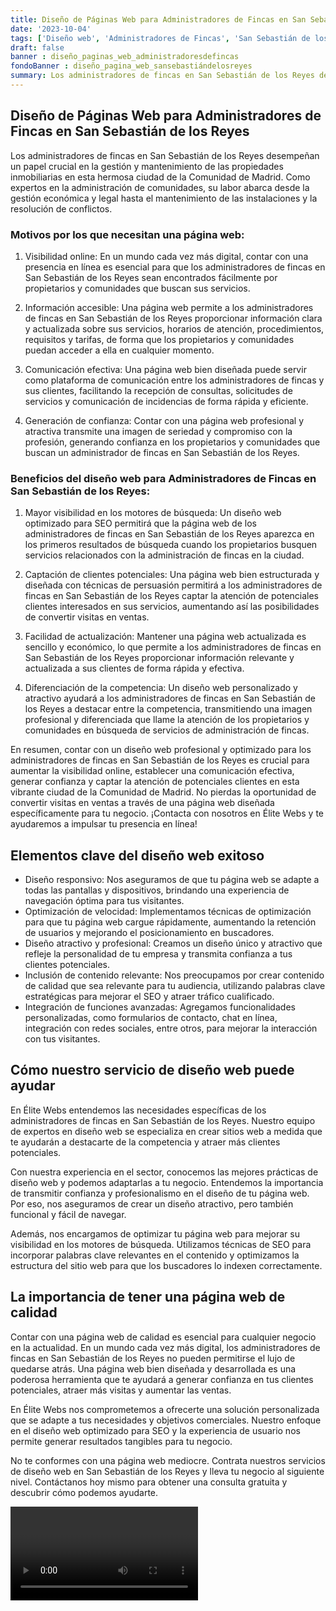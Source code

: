 ```yaml
---
title: Diseño de Páginas Web para Administradores de Fincas en San Sebastián de los Reyes
date: '2023-10-04'
tags: ['Diseño web', 'Administradores de Fincas', 'San Sebastián de los Reyes']
draft: false
banner : diseño_paginas_web_administradoresdefincas
fondoBanner : diseño_pagina_web_sansebastiándelosreyes
summary: Los administradores de fincas en San Sebastián de los Reyes desempeñan un papel crucial en la gestión y mantenimiento de las propiedades inmobiliarias en esta hermosa ciudad de la Comunidad de Madrid. Como expertos en la administración de comunidades, su labor abarca desde la gestión económica y legal hasta el mantenimiento de las instalaciones y la resolución de conflictos.
---
```


## Diseño de Páginas Web para Administradores de Fincas en San Sebastián de los Reyes

Los administradores de fincas en San Sebastián de los Reyes desempeñan un papel crucial en la gestión y mantenimiento de las propiedades inmobiliarias en esta hermosa ciudad de la Comunidad de Madrid. Como expertos en la administración de comunidades, su labor abarca desde la gestión económica y legal hasta el mantenimiento de las instalaciones y la resolución de conflictos.

### Motivos por los que necesitan una página web:

1. Visibilidad online: En un mundo cada vez más digital, contar con una presencia en línea es esencial para que los administradores de fincas en San Sebastián de los Reyes sean encontrados fácilmente por propietarios y comunidades que buscan sus servicios.

2. Información accesible: Una página web permite a los administradores de fincas en San Sebastián de los Reyes proporcionar información clara y actualizada sobre sus servicios, horarios de atención, procedimientos, requisitos y tarifas, de forma que los propietarios y comunidades puedan acceder a ella en cualquier momento.

3. Comunicación efectiva: Una página web bien diseñada puede servir como plataforma de comunicación entre los administradores de fincas y sus clientes, facilitando la recepción de consultas, solicitudes de servicios y comunicación de incidencias de forma rápida y eficiente.

4. Generación de confianza: Contar con una página web profesional y atractiva transmite una imagen de seriedad y compromiso con la profesión, generando confianza en los propietarios y comunidades que buscan un administrador de fincas en San Sebastián de los Reyes.

### Beneficios del diseño web para Administradores de Fincas en San Sebastián de los Reyes:

1. Mayor visibilidad en los motores de búsqueda: Un diseño web optimizado para SEO permitirá que la página web de los administradores de fincas en San Sebastián de los Reyes aparezca en los primeros resultados de búsqueda cuando los propietarios busquen servicios relacionados con la administración de fincas en la ciudad.

2. Captación de clientes potenciales: Una página web bien estructurada y diseñada con técnicas de persuasión permitirá a los administradores de fincas en San Sebastián de los Reyes captar la atención de potenciales clientes interesados en sus servicios, aumentando así las posibilidades de convertir visitas en ventas.

3. Facilidad de actualización: Mantener una página web actualizada es sencillo y económico, lo que permite a los administradores de fincas en San Sebastián de los Reyes proporcionar información relevante y actualizada a sus clientes de forma rápida y efectiva.

4. Diferenciación de la competencia: Un diseño web personalizado y atractivo ayudará a los administradores de fincas en San Sebastián de los Reyes a destacar entre la competencia, transmitiendo una imagen profesional y diferenciada que llame la atención de los propietarios y comunidades en búsqueda de servicios de administración de fincas.

En resumen, contar con un diseño web profesional y optimizado para los administradores de fincas en San Sebastián de los Reyes es crucial para aumentar la visibilidad online, establecer una comunicación efectiva, generar confianza y captar la atención de potenciales clientes en esta vibrante ciudad de la Comunidad de Madrid. No pierdas la oportunidad de convertir visitas en ventas a través de una página web diseñada específicamente para tu negocio. ¡Contacta con nosotros en Élite Webs y te ayudaremos a impulsar tu presencia en línea!

<GifSeo />

<Cta />

## Elementos clave del diseño web exitoso

- Diseño responsivo: Nos aseguramos de que tu página web se adapte a todas las pantallas y dispositivos, brindando una experiencia de navegación óptima para tus visitantes.
- Optimización de velocidad: Implementamos técnicas de optimización para que tu página web cargue rápidamente, aumentando la retención de usuarios y mejorando el posicionamiento en buscadores.
- Diseño atractivo y profesional: Creamos un diseño único y atractivo que refleje la personalidad de tu empresa y transmita confianza a tus clientes potenciales.
- Inclusión de contenido relevante: Nos preocupamos por crear contenido de calidad que sea relevante para tu audiencia, utilizando palabras clave estratégicas para mejorar el SEO y atraer tráfico cualificado.
- Integración de funciones avanzadas: Agregamos funcionalidades personalizadas, como formularios de contacto, chat en línea, integración con redes sociales, entre otros, para mejorar la interacción con tus visitantes.

## Cómo nuestro servicio de diseño web puede ayudar

En Élite Webs entendemos las necesidades específicas de los administradores de fincas en San Sebastián de los Reyes. Nuestro equipo de expertos en diseño web se especializa en crear sitios web a medida que te ayudarán a destacarte de la competencia y atraer más clientes potenciales.

Con nuestra experiencia en el sector, conocemos las mejores prácticas de diseño web y podemos adaptarlas a tu negocio. Entendemos la importancia de transmitir confianza y profesionalismo en el diseño de tu página web. Por eso, nos aseguramos de crear un diseño atractivo, pero también funcional y fácil de navegar.

Además, nos encargamos de optimizar tu página web para mejorar su visibilidad en los motores de búsqueda. Utilizamos técnicas de SEO para incorporar palabras clave relevantes en el contenido y optimizamos la estructura del sitio web para que los buscadores lo indexen correctamente.

## La importancia de tener una página web de calidad

Contar con una página web de calidad es esencial para cualquier negocio en la actualidad. En un mundo cada vez más digital, los administradores de fincas en San Sebastián de los Reyes no pueden permitirse el lujo de quedarse atrás. Una página web bien diseñada y desarrollada es una poderosa herramienta que te ayudará a generar confianza en tus clientes potenciales, atraer más visitas y aumentar las ventas.

En Élite Webs nos comprometemos a ofrecerte una solución personalizada que se adapte a tus necesidades y objetivos comerciales. Nuestro enfoque en el diseño web optimizado para SEO y la experiencia de usuario nos permite generar resultados tangibles para tu negocio.

No te conformes con una página web mediocre. Contrata nuestros servicios de diseño web en San Sebastián de los Reyes y lleva tu negocio al siguiente nivel. Contáctanos hoy mismo para obtener una consulta gratuita y descubrir cómo podemos ayudarte.

<Video />

<CtaBot job='Administradores de Fincas' city='San Sebastián de los Reyes'/>

<Gmaps query='San Sebastián de los Reyes+españa+maps' />